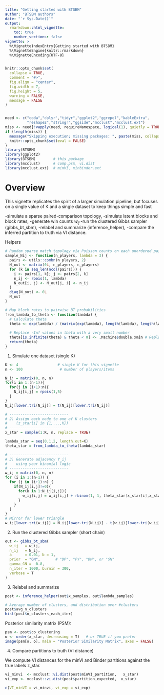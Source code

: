 ```yaml
---
title: "Getting started with BTSBM"
author: "BTSBM authors"
date: "`r Sys.Date()`"
output:
  rmarkdown::html_vignette:
    toc: true
    number_sections: false
vignette: >
  %\VignetteIndexEntry{Getting started with BTSBM}
  %\VignetteEngine{knitr::rmarkdown}
  %\VignetteEncoding{UTF-8}
---
```

  
```r
knitr::opts_chunk$set(
  collapse = TRUE,
  comment = "#>",
  fig.align = "center",
  fig.width = 7,
  fig.height = 5,
  warning = FALSE,
  message = FALSE
)



```

```r
need <- c("coda","dplyr","tidyr","ggplot2","ggrepel","kableExtra",
          "reshape2","stringr","ggside","mcclust","mcclust.ext")
miss <- need[!vapply(need, requireNamespace, logical(1), quietly = TRUE)]
if (length(miss)) {
  message("Skipping execution; missing packages: ", paste(miss, collapse = ", "))
  knitr::opts_chunk$set(eval = FALSE)
}
library(BTSBM)
library(ggplot2)
library(BTSBM)        # this package
library(mcclust)      # comp.psm, vi.dist
library(mcclust.ext)  # minVI, minbinder.ext

```

# Overview

This vignette replicates the spirit of a larger simulation pipeline, but focuses on a single value of K and a single dataset to keep things simple and fast

-simulate a sparse paired-comparison topology,
-simulate latent blocks and block rates,
-generate win counts $w_{ij}$
-run the clustered Gibbs sampler (gibbs_bt_sbm),
-relabel and summarize (inference_helper),
-compare the inferred partition to truth via VI distance.




Helpers

```r
# Random sparse match topology via Poisson counts on each unordered pair
sample_Nij <- function(n_players, lambda = 3) {
  pairs <- utils::combn(n_players, 2)
  N_out <- matrix(0L, n_players, n_players)
  for (k in seq_len(ncol(pairs))) {
    i <- pairs[1, k]; j <- pairs[2, k]
    n_ij <- rpois(1, lambda)
    N_out[i, j] <- N_out[j, i] <- n_ij
  }
  diag(N_out) <- 0L
  N_out
}

# Map block rates to pairwise BT probabilities
from_lambda_to_theta <- function(lambda) {
  # Calculate theta
  theta <- exp(lambda) / (matrix(exp(lambda), length(lambda), length(lambda), byrow = TRUE) + exp(lambda))
  
  # Replace -Inf values in theta with a very small number
  theta[is.infinite(theta) & theta < 0] <- .Machine$double.xmin # Replace with the smallest positive number
  return(theta)
}

```

1) Simulate one dataset (single K)

```r
K <- 4                  # single K for this vignette
n <- 100                 # number of players/items

N_ij = matrix(0, n, n)
for(i in 1:(n-1)){
  for(j in (i+1):n){
    N_ij[i,j] = rpois(1,5)
  }
}
N_ij[lower.tri(N_ij)] = t(N_ij)[lower.tri(N_ij)]

# ---------------------------
# 2) Assign each node to one of K clusters
#    (z_star[i] in {1,...,K})
# ---------------------------
x_star = sample(1:K, n, replace = TRUE)

lambda_star = seq(0.1,2, length.out=K)
theta_star = from_lambda_to_theta(lambda_star)

# ---------------------------
# 3) Generate adjacency Y_ij
#    using your binomial logic
# ---------------------------
w_ij = matrix(0, n, n)
for (i in 1:(n-1)) {
  for (j in (i+1):n) {
    if(N_ij[i,j]!=0){
      for(k in 1:N_ij[i,j]){
        w_ij[i,j] = w_ij[i,j] + rbinom(1, 1, theta_star[x_star[i],x_star[j]])
      }
    }
  }
}
# Mirror for lower triangle
w_ij[lower.tri(w_ij)] = N_ij[lower.tri(N_ij)] - t(w_ij)[lower.tri(w_ij)]

```

2) Run the clustered Gibbs sampler (short chain)

```r
out <- gibbs_bt_sbm(
  w_ij   = w_ij,
  n_ij   = N_ij,
  a      = 0.01, b = 1,
  prior  = "GN",       # "DP", "PY", "DM", or "GN"
  gamma_GN =  0.8,
  n_iter = 1000, burnin = 300,
  verbose = T
)


```

3) Relabel and summarize

```r
post <- inference_helper(out$x_samples, out$lambda_samples)

# Average number of clusters, and distribution over #clusters
post$avg_n_clusters
hist(post$n_clusters_each_iter)
```

Posterior similarity matrix (PSM):

```r

psm <- post$co_clustering
o <- order(x_star, decreasing = T)   # or TRUE if you prefer
image(psm[o, o], main = "Posterior Similarity Matrix", axes = FALSE)

```


4) Compare partitions to truth (VI distance)

We compute VI distances for the minVI and Binder partitions against the true labels z_star.

```r
vi_minvi  <- mcclust::vi.dist(post$minVI_partition,   x_star)
vi_exp <- mcclust::vi.dist(post$partition_expected,  x_star)

c(VI_minVI = vi_minvi, vi_exp = vi_exp)
```





